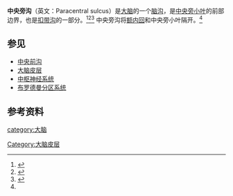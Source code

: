 {{Expert needed|subject=解剖學|subject2=生物科學|time=2021-04-11T03:50:56+00:00}}
{{Infobox brain|Name=中央旁沟|Latin=sulcus paracentralis|Image=Gray727 paracentral sulcus.png|Caption=左侧[[大脑半球|大脑半球]]内侧（中央旁沟位于红色标记处）|Image2=|Caption2=|IsPartOf=|Components=|Artery=|Vein=}}'''中央旁沟'''（英文：Paracentral sulcus）是[[大脑|大脑]]的一个[[脑沟|脑沟]]，是[[中央旁小叶|中央旁小叶]]的前部边界，也是[[扣带沟|扣带沟]]的一部分。<ref>{{Cite web|title=中央旁沟|url=https://www.imaios.com/cn/e-Anatomy/node_322323/2767|accessdate=2021-04-10|work=IMAIOS|language=cn}}</ref><ref>{{Cite web|title=Curve Protocol|url=https://neuroimage.usc.edu/CurveProtocol_paraCS.html|accessdate=2021-04-10|work=|publisher=[[南加州大学|南加州大学]]|language=en|archive-date=2021-04-10|archive-url=https://web.archive.org/web/20210410181627/https://neuroimage.usc.edu/CurveProtocol_paraCS.html|dead-url=no}}</ref><ref name=":0">{{Cite web|title=Paracentral sulcus|url=https://radiopaedia.org/articles/paracentral-sulcus?lang=us|accessdate=2021-04-10|last=Croft|first=Timothy|work=|publisher=Radiopaedia|language=en-US|archive-date=2021-05-26|archive-url=https://web.archive.org/web/20210526223809/https://radiopaedia.org/articles/paracentral-sulcus?lang=us|dead-url=no}}</ref> 中央旁沟将[[额内回|额内回]]和中央旁小叶隔开。<ref name=":0" />

== 参见 ==

* [[中央前沟|中央前沟]]
*[[大脑皮层|大脑皮层]]
* [[中樞神經系統|中枢神经系统]]
* [[布罗德曼分区系统|布罗德曼分区系统]]

== 参考资料 ==
{{reflist}}

{{大脑皮质}}
[[category:大脑|category:大脑]]
[[Category:大脑皮层|Category:大脑皮层]]
{{biology-stub}}